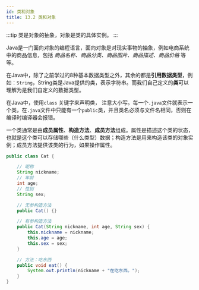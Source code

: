 ```yaml
---
id: 类和对象
title: 13.2 类和对象
---
```


:::tip
类是对象的抽象，对象是类的具体实例。
:::

Java是一门面向对象的编程语言，面向对象是对现实事物的抽象，例如电商系统中的商品信息，包括 *商品名称、商品分类、商品图片、商品描述、商品价格* 等等。

在Java中，除了之前学过的8种基本数据类型之外，其余的都是**引用数据类型**，例如：`String`，String类是Java提供的类，表示字符串。而我们自己定义的**类**可以理解为是我们自定义的数据类型。

在Java中，使用`class` 关键字来声明类， <MarkPen color="#FF0">注意大小写</MarkPen>。每一个`.java`文件就表示一个类，在`.java`文件中只能有一个`public`类，并且类名必须与文件名相同，否则在编译时编译器会报错。

一个类通常是由**成员属性**、**构造方法**、**成员方法**组成。属性是描述这个类的状态，也就是这个类可以存储哪些（什么类型）数据；构造方法是用来构造该类的对象实例；成员方法提供该类的行为，如果操作属性。

```java
public class Cat {

    // 昵称
    String nickname;
    // 年龄
    int age;
    // 性别
    String sex;

    // 无参构造方法
    public Cat() {}

    // 有参构造方法
    public Cat(String nickname, int age, String sex) {
        this.nickname = nickname;
        this.age = age;
        this.sex = sex;
    }

    // 方法：吃东西
    public void eat() {
        System.out.println(nickname + "在吃东西。");
    }
}
```